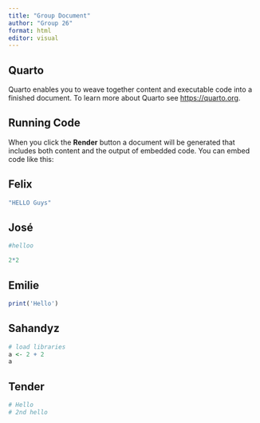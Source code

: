 ```yaml
---
title: "Group Document"
author: "Group 26"
format: html
editor: visual
---
```


## Quarto

Quarto enables you to weave together content and executable code into a finished document. To learn more about Quarto see <https://quarto.org>.

## Running Code

When you click the **Render** button a document will be generated that includes both content and the output of embedded code. You can embed code like this:

## Felix

```r
"HELLO Guys"
```

## José

```r
#helloo

2*2


```

## Emilie

```r
print('Hello')


```

## Sahandyz

```r
# load libraries
a <- 2 + 2
a
```

## Tender

```r
# Hello
# 2nd hello
```
